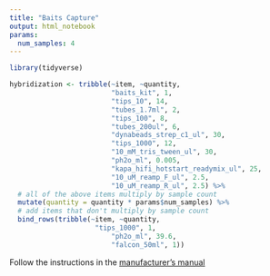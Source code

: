 ```yaml
---
title: "Baits Capture"
output: html_notebook
params:
  num_samples: 4
---
```

```r
library(tidyverse)
```

```r
hybridization <- tribble(~item, ~quantity,
                         "baits_kit", 1,
                         "tips_10", 14,
                         "tubes_1.7ml", 2, 
                         "tips_100", 8,
                         "tubes_200ul", 6,
                         "dynabeads_strep_c1_ul", 30, 
                         "tips_1000", 12,
                         "10_mM_tris_tween_ul", 30, 
                         "ph2o_ml", 0.005,
                         "kapa_hifi_hotstart_readymix_ul", 25,
                         "10_uM_reamp_F_ul", 2.5,
                         "10_uM_reamp_R_ul", 2.5) %>% 
  # all of the above items multiply by sample count
  mutate(quantity = quantity * params$num_samples) %>% 
  # add items that don't multiply by sample count
  bind_rows(tribble(~item, ~quantity,
                     "tips_1000", 1,
                         "ph2o_ml", 39.6,
                         "falcon_50ml", 1))
```

Follow the instructions in the [manufacturer's manual](https://github.com/pinskylab/laboratory/blob/master/documentation/MYbaits-manual-v3.pdf)
